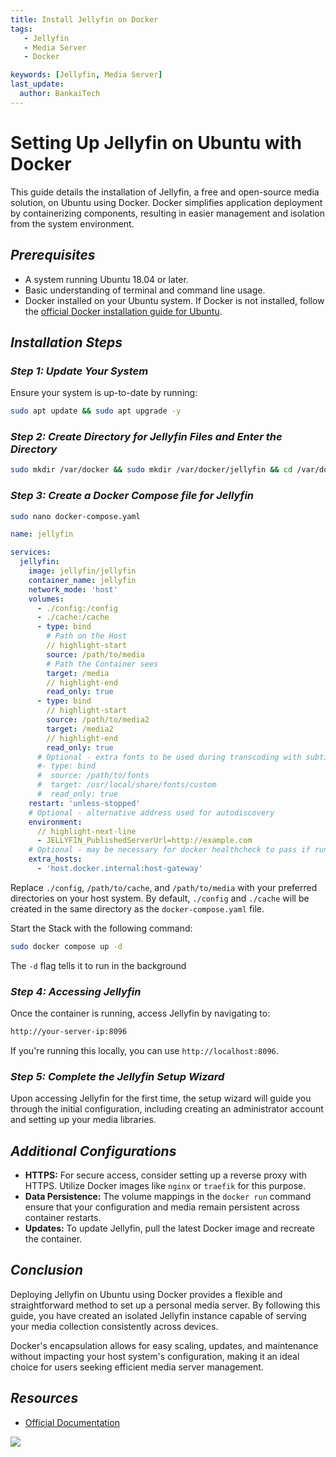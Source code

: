 ---
title: Install Jellyfin on Docker
tags:
   - Jellyfin
   - Media Server
   - Docker

keywords: [Jellyfin, Media Server]
last_update:
  author: BankaiTech
---

# **Setting Up Jellyfin on Ubuntu with Docker**

This guide details the installation of Jellyfin, a free and open-source media solution, on Ubuntu using Docker. Docker simplifies application deployment by containerizing components, resulting in easier management and isolation from the system environment.

## ***Prerequisites***

- A system running Ubuntu 18.04 or later.
- Basic understanding of terminal and command line usage.
- Docker installed on your Ubuntu system. If Docker is not installed, follow the [official Docker installation guide for Ubuntu](https://docs.docker.com/engine/install/ubuntu/).

## ***Installation Steps***

### *Step 1: Update Your System*

Ensure your system is up-to-date by running:

```bash
sudo apt update && sudo apt upgrade -y
```

### *Step 2: Create Directory for Jellyfin Files and Enter the Directory*

```bash
sudo mkdir /var/docker && sudo mkdir /var/docker/jellyfin && cd /var/docker/jellyfin
```

### *Step 3: Create a Docker Compose file for Jellyfin*

```bash
sudo nano docker-compose.yaml
```

```yaml title="Modify the Highlighted lines" showLineNumbers
name: jellyfin

services:
  jellyfin:
    image: jellyfin/jellyfin
    container_name: jellyfin
    network_mode: 'host'
    volumes:
      - ./config:/config
      - ./cache:/cache
      - type: bind
        # Path on the Host
        // highlight-start
        source: /path/to/media
        # Path the Container sees
        target: /media
        // highlight-end
        read_only: true
      - type: bind
        // highlight-start
        source: /path/to/media2
        target: /media2
        // highlight-end
        read_only: true
      # Optional - extra fonts to be used during transcoding with subtitle burn-in
      #- type: bind
      #  source: /path/to/fonts
      #  target: /usr/local/share/fonts/custom
      #  read_only: true
    restart: 'unless-stopped'
    # Optional - alternative address used for autodiscovery
    environment:
      // highlight-next-line
      - JELLYFIN_PublishedServerUrl=http://example.com
    # Optional - may be necessary for docker healthcheck to pass if running in host network mode
    extra_hosts:
      - 'host.docker.internal:host-gateway'
```

Replace `./config`, `/path/to/cache`, and `/path/to/media` with your preferred directories on your host system.
By default, `./config` and `./cache` will be created in the same directory as the `docker-compose.yaml` file.

Start the Stack with the following command:
```bash
sudo docker compose up -d
```
The `-d` flag tells it to run in the background

### *Step 4: Accessing Jellyfin*

Once the container is running, access Jellyfin by navigating to:

```bash
http://your-server-ip:8096
```

If you're running this locally, you can use `http://localhost:8096`.

### *Step 5: Complete the Jellyfin Setup Wizard*

Upon accessing Jellyfin for the first time, the setup wizard will guide you through the initial configuration, including creating an administrator account and setting up your media libraries.

## ***Additional Configurations***

- **HTTPS:** For secure access, consider setting up a reverse proxy with HTTPS. Utilize Docker images like `nginx` or `traefik` for this purpose.
- **Data Persistence:** The volume mappings in the `docker run` command ensure that your configuration and media remain persistent across container restarts.
- **Updates:** To update Jellyfin, pull the latest Docker image and recreate the container.

## ***Conclusion***

Deploying Jellyfin on Ubuntu using Docker provides a flexible and straightforward method to set up a personal media server. By following this guide, you have created an isolated Jellyfin instance capable of serving your media collection consistently across devices.

Docker's encapsulation allows for easy scaling, updates, and maintenance without impacting your host system's configuration, making it an ideal choice for users seeking efficient media server management.

## ***Resources***
- [Official Documentation](https://jellyfin.org/docs/general/installation/container/#using-docker-compose)

<a href="https://www.buymeacoffee.com/BankaiTech"><img src="https://img.buymeacoffee.com/button-api/?text=Buy me a beer&emoji=🍺&slug=BankaiTech&button_colour=FFDD00&font_colour=000000&font_family=Cookie&outline_colour=000000&coffee_colour=ffffff" /></a>
